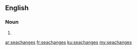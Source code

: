 ==English==

===Noun===
{{head|en}}

# {{plural of|seachange}}

[[ar:seachanges]]
[[fr:seachanges]]
[[ku:seachanges]]
[[my:seachanges]]